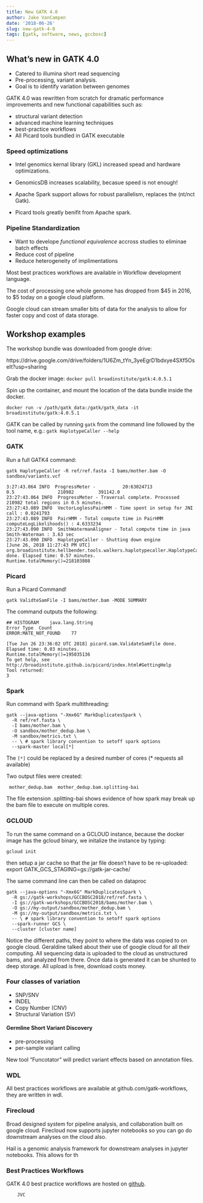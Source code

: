 ```yaml
---
title: New GATK 4.0
author: Jake VanCampen
date: '2018-06-26'
slug: new-gatk-4-0
tags: [gatk, software, news, gccbosc]
---
```



## What's new in GATK 4.0 

  - Catered to illumina short read sequencing
  - Pre-processing, variant analysis. 
  - Goal is to identify variation between genomes 

GATK 4.0 was rewritten from scratch for dramatic performance improvements and new functional capabilities such as: 

  - structural variant detection
  - advanced machine learning techniques
  - best-practice workflows
  - All Picard tools bundled in GATK executable
  
### Speed optimizations

  - Intel genomics kernal library (GKL) increased spead and hardware optimizations. 
  
  - GenomicsDB increases scalability, becasue speed is not enough!
  - Apache Spark support allows for robust parallelism, replaces the (nt/nct Gatk). 
  
  - Picard tools greatly benifit from Apache spark. 
  
###  Pipeline Standardization 
  
- Want to develope *functional equivalence* accross studies to eliminae batch effects
- Reduce cost of pipeline 
- Reduce heterogeneity of implimentations 

Most best practices workflows are available in Workflow development language. 

The cost of processing one whole genome has dropped from $45 in 2016, to $5 today on a google cloud platform. 

Google cloud can stream smaller bits of data for the analysis to allow for faster copy and cost of data storage. 




## Workshop examples

The workshop bundle was downloaded from google drive: 

https://drive.google.com/drive/folders/1U6Zm_tYn_3yeEgrD1bdxye4SXf5OseIt?usp=sharing

Grab the docker image: 
`docker pull broadinstitute/gatk:4.0.5.1` 

Spin up the container, and mount the location of the data bundle inside the docker.

`docker run -v /path/gatk_data:/gatk/gatk_data -it broadinstitute/gatk:4.0.5.1` 


GATK can be called by running `gatk` from the command line followed by the tool name, e.g.: `gatk HaplotypeCaller --help`

### GATK

Run a full GATK4 command:

`gatk HaplotypeCaller -R ref/ref.fasta -I bams/mother.bam -O sandbox/variants.vcf`


```
3:27:43.064 INFO  ProgressMeter -          20:63024713              0.5                210982         391142.0
23:27:43.064 INFO  ProgressMeter - Traversal complete. Processed 210982 total regions in 0.5 minutes.
23:27:43.089 INFO  VectorLoglessPairHMM - Time spent in setup for JNI call : 0.0241793
23:27:43.089 INFO  PairHMM - Total compute time in PairHMM computeLogLikelihoods() : 4.6333234
23:27:43.090 INFO  SmithWatermanAligner - Total compute time in java Smith-Waterman : 3.63 sec
23:27:43.090 INFO  HaplotypeCaller - Shutting down engine
[June 26, 2018 11:27:43 PM UTC] org.broadinstitute.hellbender.tools.walkers.haplotypecaller.HaplotypeCaller done. Elapsed time: 0.57 minutes.
Runtime.totalMemory()=218103808
```


### Picard

Run a Picard Command! 

`gatk ValidteSamFile -I bams/mother.bam -MODE SUMMARY`

The command outputs the following: 

```
## HISTOGRAM	java.lang.String
Error Type	Count
ERROR:MATE_NOT_FOUND	77

[Tue Jun 26 23:36:02 UTC 2018] picard.sam.ValidateSamFile done. Elapsed time: 0.03 minutes.
Runtime.totalMemory()=195035136
To get help, see http://broadinstitute.github.io/picard/index.html#GettingHelp
Tool returned:
3
```


### Spark

Run command with Spark multithreading: 

```
gatk --java-options "-Xmx6G" MarkDuplicatesSpark \
  -R ref/ref.fasta \
  -I bams/mother.bam \
  -O sandbox/mother_dedup.bam \
  -M sandbox/metrics.txt \
  -- \ # spark library convention to setoff spark options
  --spark-master local[*]
```

The `[*]` could be replaced by a desired number of cores (* requests all available) 

Two output files were created: 

```
 mother_dedup.bam  mother_dedup.bam.splitting-bai 
```

The file extension .splitting-bai shows evidence of how spark may break up the bam file to execute on multiple cores.


### GCLOUD 

To run the same command on a GCLOUD instance, because the docker image has the gcloud binary, we initalize the instance by typing: 

`gcloud init` 

then setup a jar cache so that the jar file doesn't have to be re-uploaded:
export GATK_GCS_STAGING=gs://gatk-jar-cache/ 


The same command line can then be called on dataproc 

```
gatk --java-options "-Xmx6G" MarkDuplicatesSpark \
  -R gs://gatk-workshops/GCCBOSC2018/ref/ref.fasta \
  -I gs://gatk-workshops/GCCBOSC2018/bams/mother.bam \
  -O gs://my-output/sandbox/mother_dedup.bam \
  -M gs://my-output/sandbox/metrics.txt \
  -- \ # spark library convention to setoff spark options
  --spark-runner GCS \
  --cluster [cluster name]
```

Notice the different paths, they point to where the data was copied to on google cloud. 
Geraldine talked about their use of google cloud for all their computing. All sequencing data is uploaded to the cloud as unstructured bams, and analyzed from there. Once data is generated it can be shunted to deep storage. All upload is free, download costs money.


### Four classes of variation 

  - SNP/SNV
  - INDEL 
  - Copy Number (CNV)
  - Structural Variation (SV) 
  
  
#### Germline Short Variant Discovery 

  - pre-processing
  - per-sample variant calling

New tool "Funcotator" will predict variant effects based on annotation files. 


### WDL 

All best practices workflows are available at github.com/gatk-workflows, they are written in wdl. 

### Firecloud 

Broad designed system for pipeline analysis, and collaboration built on google cloud. Firecloud now supports jupyter notebooks so you can go do downstream analyses on the cloud also. 

Hail is a genomic analysis framework for downstream analyses in jupyter notebooks. This allows for th


### Best Practices Workflows 

GATK 4.0 best practice workflows are hosted on [github](https://github.com/gatk-workflows/). 



        JVC










